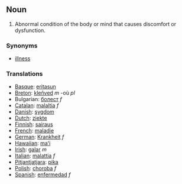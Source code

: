 ==Noun==

#Abnormal condition of the body or mind that causes discomfort or dysfunction. 

===Synonyms===
*[[illness]]

===Translations===
*[[Basque]]: [[eritasun]]
*[[Breton]]: [[kleñved]] ''m'' -où ''pl''
*Bulgarian: [[болест]] ''f''
*[[Catalan]]: [[malaltia]] ''f''
*[[Danish]]: [[sygdom]]
*[[Dutch]]: [[ziekte]]
*[[Finnish]]: [[sairaus]]
*[[French]]: [[maladie]]
*[[German]]: [[Krankheit]] ''f''
*[[Hawaiian]]: [[maʻi]]
*[[Irish]]: [[galar]] ''m''
*[[Italian]]: [[malattia]] ''f''
*[[Pitjantjatjara]]: [[pika]]
*[[Polish]]: [[choroba ]] ''f''
*[[Spanish]]: [[enfermedad]] ''f''